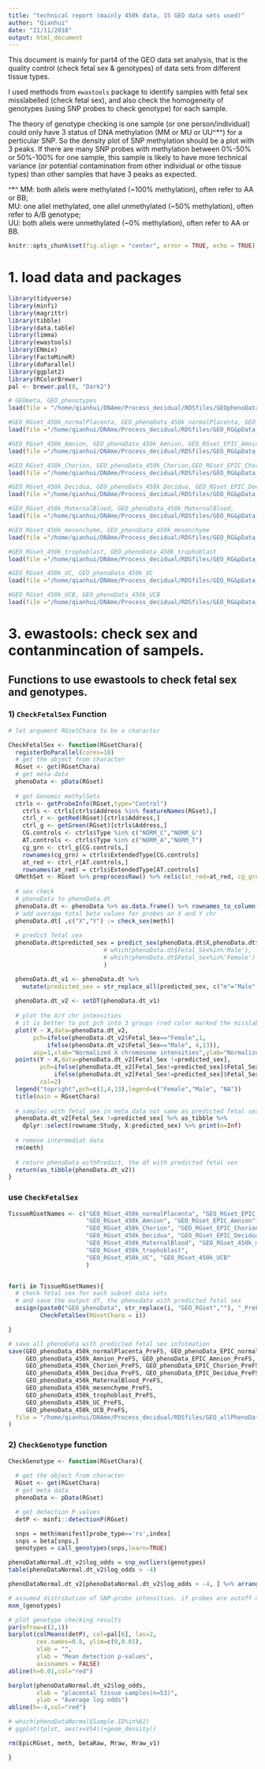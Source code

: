```yaml
---
title: "technical report (mainly 450k data, 15 GEO data sets used)"
author: "Qianhui"
date: "21/11/2018"
output: html_document
---
```


This document is mainly for part4 of the GEO data set analysis, that is the quality control (check fetal sex & genotypes) of data sets from different tissue types.

I used methods from `ewastools` package to identify samples with fetal sex misslabelled (check fetal sex), and also check the homogeneity of genotypes (using SNP probes to check genotype) for each sample. 

The theory of genotype checking is one sample (or one person/individual) could only have 3 status of DNA methylation (MM or MU or UU^*^) for a perticular SNP. So the density plot of SNP methylation should be a plot with 3 peaks. If there are many SNP probes with methylation between 0%-50% or 50%-100% for one sample, this sample is likely to have more technical variance (or potential contamination from other individual or othe tissue types) than other samples that have 3 peaks as expected.

^*^ MM: both allels were methylated (~100% methylation), often refer to AA or BB;   
    MU: one allel methylated, one allel unmethylated (~50% methylation), often refer to A/B genotype;   
    UU: both allels were unmethylated (~0% methylation), often refer to AA or BB.


```r
knitr::opts_chunk$set(fig.align = "center", error = TRUE, echo = TRUE) # fig.width = 7, 
```


# 1. load data and packages
```r

library(tidyverse)
library(minfi)
library(magrittr)
library(tibble)
library(data.table)
library(limma)
library(ewastools)
library(ENmix)
library(FactoMineR)
library(doParallel)
library(ggplot2)
library(RColorBrewer)
pal <- brewer.pal(8, "Dark2")

# GEOmeta, GEO_phenotypes
load(file = "/home/qianhui/DNAme/Process_decidual/RDSfiles/GEOphenoDataAll.RData")

#GEO_RGset_450k_normalPlacenta, GEO_phenoData_450k_normalPlacenta, GEO_RGset_EPIC_normalPlacenta, GEO_phenoData_EPIC_normalPlacenta
load(file ="/home/qianhui/DNAme/Process_decidual/RDSfiles/GEO_RG&pData_normalPlacenta.RData")

#GEO_RGset_450k_Amnion, GEO_phenoData_450k_Amnion, GEO_RGset_EPIC_Amnion, GEO_phenoData_EPIC_Amnion
load(file ="/home/qianhui/DNAme/Process_decidual/RDSfiles/GEO_RG&pData_normalAmnion.RData")

#GEO_RGset_450k_Chorion, GEO_phenoData_450k_Chorion,GEO_RGset_EPIC_Chorion, GEO_phenoData_EPIC_Chorion
load(file ="/home/qianhui/DNAme/Process_decidual/RDSfiles/GEO_RG&pData_normalChorion.RData")

#GEO_RGset_450k_Decidua, GEO_phenoData_450k_Decidua, GEO_RGset_EPIC_Decidua, GEO_phenoData_EPIC_Decidua, 
load(file ="/home/qianhui/DNAme/Process_decidual/RDSfiles/GEO_RG&pData_normalDecidua.RData")

#GEO_RGset_450k_MaternalBlood, GEO_phenoData_450k_MaternalBlood, 
load(file ="/home/qianhui/DNAme/Process_decidual/RDSfiles/GEO_RG&pData_normalMaternalBlood.RData")

#GEO_RGset_450k_mesenchyme, GEO_phenoData_450k_mesenchyme
load(file ="/home/qianhui/DNAme/Process_decidual/RDSfiles/GEO_RG&pData_normalPlacentalMesenchyme.RData")

#GEO_RGset_450k_trophoblast, GEO_phenoData_450k_trophoblast
load(file ="/home/qianhui/DNAme/Process_decidual/RDSfiles/GEO_RG&pData_normalPlacentalTrophoblast.RData")

#GEO_RGset_450k_UC, GEO_phenoData_450k_UC
load(file ="/home/qianhui/DNAme/Process_decidual/RDSfiles/GEO_RG&pData_normalUmbilicalCord.RData")

#GEO_RGset_450k_UCB, GEO_phenoData_450k_UCB
load(file ="/home/qianhui/DNAme/Process_decidual/RDSfiles/GEO_RG&pData_normalUmbilicalCordBlood.RData")

```


# 3. ewastools: check sex and contanmincation of sampels.

## Functions to use ewastools to check fetal sex and genotypes.

### 1) `CheckFetalSex` Function
```r
# let argument RGsetChara to be a charactor

CheckFetalSex <- function(RGsetChara){
  registerDoParallel(cores=10)
  # get the object from character
  RGset <- get(RGsetChara)
  # get meta data
  phenoData <- pData(RGset)
  
  # get Genomic methylSets
  ctrls <- getProbeInfo(RGset,type="Control")
    ctrls <- ctrls[ctrls$Address %in% featureNames(RGset),]
    ctrl_r <- getRed(RGset)[ctrls$Address,]
    ctrl_g <- getGreen(RGset)[ctrls$Address,]
    CG.controls <- ctrls$Type %in% c("NORM_C","NORM_G")
    AT.controls <- ctrls$Type %in% c("NORM_A","NORM_T")
    cg_grn <- ctrl_g[CG.controls,]
    rownames(cg_grn) = ctrls$ExtendedType[CG.controls]
    at_red <- ctrl_r[AT.controls,]
    rownames(at_red) = ctrls$ExtendedType[AT.controls]
  GMethSet <- RGset %>% preprocessRaw() %>% relic(at_red=at_red, cg_grn=cg_grn) %>% mapToGenome()
  
  # sex check
  # phenoData to phenoData.dt
  phenoData.dt <- phenoData %>% as.data.frame() %>% rownames_to_column() %>% setDT()
  # add average total beta values for probes on X and Y chr
  phenoData.dt[ ,c("X","Y") := check_sex(meth)]
  
  # predict fetal sex
  phenoData.dt$predicted_sex = predict_sex(phenoData.dt$X,phenoData.dt$Y
                           # which(phenoData.dt$Fetal_Sex%in%'Male'),
                           # which(phenoData.dt$Fetal_Sex%in%'Female')
                           )

  phenoData.dt_v1 <- phenoData.dt %>%
    mutate(predicted_sex = str_replace_all(predicted_sex, c("m"="Male","f" ="Female")))
  
  phenoData.dt_v2 <- setDT(phenoData.dt_v1)
  
  # plot the X/Y chr intensities
  # it is better to put pch into 3 groups (red color marked the misslabelled samples)
  plot(Y ~ X,data=phenoData.dt_v2,
       pch=ifelse(phenoData.dt_v2$Fetal_Sex=="Female",1,
           ifelse(phenoData.dt_v2$Fetal_Sex=="Male", 4,13)),
       asp=1,xlab="Normalized X chromosome intensities",ylab="Normalized Y chromosome intensities")
  points(Y ~ X,data=phenoData.dt_v2[Fetal_Sex !=predicted_sex],
         pch=ifelse(phenoData.dt_v2[Fetal_Sex!=predicted_sex]$Fetal_Sex=="Female",1,
             ifelse(phenoData.dt_v2[Fetal_Sex!=predicted_sex]$Fetal_Sex=="Male",4,13)),
         col=2)
  legend("topright",pch=c(1,4,13),legend=c("Female","Male", "NA"))
  title(main = RGsetChara)
  
  # samples with fetal sex in meta data not same as predicted fetal sex
  phenoData.dt_v2[Fetal_Sex !=predicted_sex] %>% as_tibble %>% 
    dplyr::select(rowname:Study, X:predicted_sex) %>% print(n=Inf)
  
  # remove intermediat data
  rm(meth)
  
  # return phenoData_withPredict, the df with predicted fetal sex
  return(as_tibble(phenoData.dt_v2))
}

```


### use `CheckFetalSex`
```r

TissueRGsetNames <- c("GEO_RGset_450k_normalPlacenta", "GEO_RGset_EPIC_normalPlacenta",
                      "GEO_RGset_450k_Amnion", "GEO_RGset_EPIC_Amnion",
                      "GEO_RGset_450k_Chorion", "GEO_RGset_EPIC_Chorion",
                      "GEO_RGset_450k_Decidua", "GEO_RGset_EPIC_Decidua",
                      "GEO_RGset_450k_MaternalBlood", "GEO_RGset_450k_mesenchyme",
                      "GEO_RGset_450k_trophoblast", 
                      "GEO_RGset_450k_UC", "GEO_RGset_450k_UCB"
                      )


for(i in TissueRGsetNames){
  # check fetal sex for each subset data sets
  # and save the output df, the phenodata with predicted fetal sex
  assign(paste0("GEO_phenoData", str_replace(i, "GEO_RGset",""), "_PreFS"),   
         CheckFetalSex(RGsetChara = i))

}

# save all phenoData with predicted fetal sex infotmation
save(GEO_phenoData_450k_normalPlacenta_PreFS, GEO_phenoData_EPIC_normalPlacenta_PreFS,
     GEO_phenoData_450k_Amnion_PreFS, GEO_phenoData_EPIC_Amnion_PreFS,
     GEO_phenoData_450k_Chorion_PreFS, GEO_phenoData_EPIC_Chorion_PreFS,
     GEO_phenoData_450k_Decidua_PreFS, GEO_phenoData_EPIC_Decidua_PreFS,
     GEO_phenoData_450k_MaternalBlood_PreFS, 
     GEO_phenoData_450k_mesenchyme_PreFS,
     GEO_phenoData_450k_trophoblast_PreFS, 
     GEO_phenoData_450k_UC_PreFS, 
     GEO_phenoData_450k_UCB_PreFS,
  file = "/home/qianhui/DNAme/Process_decidual/RDSfiles/GEO_allPhenoData_addPredictedFetalSex.RData"
)

```



### 2) `CheckGenotype` function

```r

CheckGenotype <- function(RGsetChara){
  
  # get the object from character
  RGset <- get(RGsetChara)
  # get meta data
  phenoData <- pData(RGset)

  # get detection P values
  detP <- minfi::detectionP(RGset)

  snps = meth$manifest[probe_type=='rs',index]
  snps = beta[snps,]
  genotypes = call_genotypes(snps,learn=TRUE)

phenoDataNormal.dt_v2$log_odds = snp_outliers(genotypes)
table(phenoDataNormal.dt_v2$log_odds > -4)

phenoDataNormal.dt_v2[phenoDataNormal.dt_v2$log_odds > -4, ] %>% arrange(desc(log_odds))

# assumed distribution of SNP-probe intensities. if probes are outoff distribution, there could be some technical variance (could to be used to indicate tissue contanmination)
mxm_(genotypes)

# plot genotype checking results
par(mfrow=c(2,1))
barplot(colMeans(detP), col=pal[6], las=2,
        cex.names=0.8, ylim=c(0,0.01),
        xlab = "",
        ylab = "Mean detection p-values",
        axisnames = FALSE)
abline(h=0.01,col="red")

barplot(phenoDataNormal.dt_v2$log_odds,
        xlab = "placental tissue samples(n=53)",
        ylab = "Average log odds")
abline(h=-4,col="red")

# which(phenoDataNormal$Sample.ID%in%62)
# ggplot(tplot, aes(x=V54))+geom_density()

rm(EpicRGset, meth, betaRaw, Mraw, Mraw_v1)

}

```





